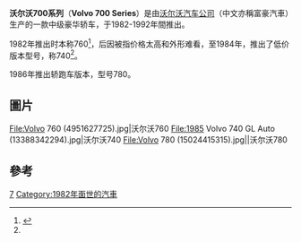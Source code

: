 {{refimprove|time=2017-02-06T08:37:03+00:00}}
{{noteTA
|G1=長度單位
|T=zh-hans:沃尔沃700系列; zh-hant:富豪700系列;
|1=zh-hans:沃尔沃; zh-hant:富豪;
|2=zh-hans:于; zh-hant:於;
}}
{{Infobox Automobile
|name=Volvo 700 Series
|image=File:1990 Volvo 740 Turbo 2.3 Front.jpg
|caption=1990年富豪740 Turbo 2.3
|manufacturer=[[沃尔沃汽车|沃尔沃汽车]] <br/>
|production=1982-1992
|assembly={{ubl |{{SWE}}[[哥德堡|哥德堡]] |{{SWE}}[[卡爾馬|卡爾馬]]|{{SWE}}[[烏德瓦拉|烏德瓦拉]] (Auto Nova Plant) |{{BEL}}[[根特|根特]]|{{AUS}}[[克萊頓_(維多利亞州)|克萊頓]]<ref>[http://www.volvoadventures.com/assemblyplants.html Volvo Assembly Plants] Retrieved from www.volvoadventures.com on 26 August 2012</ref>
|{{IDN}}}}
|successor=[[沃尔沃900系列|沃尔沃900系列]]
|class=[[中级轿车|中级轿车]]
}}
'''沃尔沃700系列'''（'''Volvo 700 Series'''）是由[[沃尔沃汽车公司|沃尔沃汽车公司]]（中文亦稱富豪汽車）生产的一款中级豪华轿车，于1982-1992年間推出。

1982年推出时本称760<ref name = vhistory>{{Cite web |url=https://www.media.volvocars.com/uk/en-gb/media/pressreleases/10665 |title=存档副本 |access-date=2017-02-06 |archive-date=2019-08-11 |archive-url=https://web.archive.org/web/20190811193542/https://www.media.volvocars.com/uk/en-gb/media/pressreleases/10665 |dead-url=no }}</ref>，后因被指价格太高和外形难看，至1984年，推出了低价版本型号，称740<ref name = vhistory/>。

1986年推出轿跑车版本，型号780。

==圖片==
<gallery>
File:Volvo 760 (4951627725).jpg|沃尔沃760
File:1985 Volvo 740 GL Auto (13388342294).jpg|沃尔沃740
File:Volvo 780 (15024415315).jpg||沃尔沃780
</gallery>

==參考==
{{reflist}}

{{Volvo cars timeline}}

[[Category:富豪車款|7]]
[[Category:1982年面世的汽車|Category:1982年面世的汽車]]